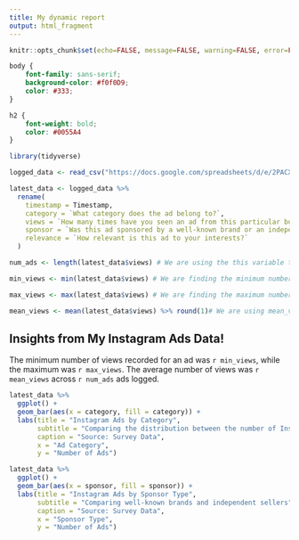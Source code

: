 ```yaml
---
title: My dynamic report
output: html_fragment
---
```


```r
knitr::opts_chunk$set(echo=FALSE, message=FALSE, warning=FALSE, error=FALSE)

```

```css

body {
    font-family: sans-serif;
    background-color: #f0f0D9;
    color: #333;
}

h2 {
    font-weight: bold;
    color: #0055A4
}
```

```r
library(tidyverse)

logged_data <- read_csv("https://docs.google.com/spreadsheets/d/e/2PACX-1vRj_FykWQXQDQKpfHbQ1JUJVkplicx5hZpc9LiMdasbcXWafHxtT8oNwaUURpcQGFrE1M83SJxbpKPm/pub?output=csv") 

latest_data <- logged_data %>%
  rename(
    timestamp = Timestamp,
    category = `What category does the ad belong to?`,
    views = `How many times have you seen an ad from this particular business, brand or service during the 5-minute observation period?`,
    sponsor = `Was this ad sponsored by a well-known brand or an independent seller?`,
    relevance = `How relevant is this ad to your interests?`
  )

num_ads <- length(latest_data$views) # We are using the this variable to find the number of views of the ads

min_views <- min(latest_data$views) # We are finding the minimum number of ads in the 5mins period

max_views <- max(latest_data$views) # We are finding the maximum number of ads in the 5mins period

mean_views <- mean(latest_data$views) %>% round(1)# We are using mean_views to calculate the mean number of the views and we are also rounding it to one decimal place.

```


## Insights from My Instagram Ads Data!

The minimum number of views recorded for an ad was `r min_views`, while the maximum was `r max_views`. The average number of views was `r mean_views` across `r num_ads` ads logged.

```r
latest_data %>%
  ggplot() +
  geom_bar(aes(x = category, fill = category)) + 
  labs(title = "Instagram Ads by Category",
       subtitle = "Comparing the distribution between the number of Instagram ads by the different categories",
       caption = "Source: Survey Data",
       x = "Ad Category",
       y = "Number of Ads")

latest_data %>%
  ggplot() +
  geom_bar(aes(x = sponsor, fill = sponsor)) + 
  labs(title = "Instagram Ads by Sponsor Type",
       subtitle = "Comparing well-known brands and independent sellers",
       caption = "Source: Survey Data",
       x = "Sponsor Type",
       y = "Number of Ads")
```


